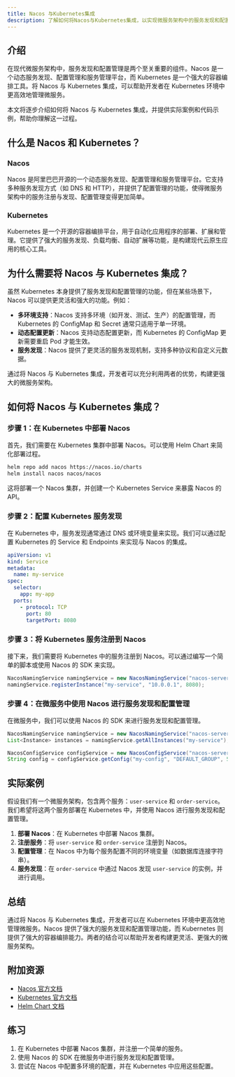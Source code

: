```yaml
---
title: Nacos 与Kubernetes集成
description: 了解如何将Nacos与Kubernetes集成，以实现微服务架构中的服务发现和配置管理。
---
```


## 介绍

在现代微服务架构中，服务发现和配置管理是两个至关重要的组件。Nacos 是一个动态服务发现、配置管理和服务管理平台，而 Kubernetes 是一个强大的容器编排工具。将 Nacos 与 Kubernetes 集成，可以帮助开发者在 Kubernetes 环境中更高效地管理微服务。

本文将逐步介绍如何将 Nacos 与 Kubernetes 集成，并提供实际案例和代码示例，帮助你理解这一过程。

## 什么是 Nacos 和 Kubernetes？

### Nacos
Nacos 是阿里巴巴开源的一个动态服务发现、配置管理和服务管理平台。它支持多种服务发现方式（如 DNS 和 HTTP），并提供了配置管理的功能，使得微服务架构中的服务注册与发现、配置管理变得更加简单。

### Kubernetes
Kubernetes 是一个开源的容器编排平台，用于自动化应用程序的部署、扩展和管理。它提供了强大的服务发现、负载均衡、自动扩展等功能，是构建现代云原生应用的核心工具。

## 为什么需要将 Nacos 与 Kubernetes 集成？

虽然 Kubernetes 本身提供了服务发现和配置管理的功能，但在某些场景下，Nacos 可以提供更灵活和强大的功能。例如：

- **多环境支持**：Nacos 支持多环境（如开发、测试、生产）的配置管理，而 Kubernetes 的 ConfigMap 和 Secret 通常只适用于单一环境。
- **动态配置更新**：Nacos 支持动态配置更新，而 Kubernetes 的 ConfigMap 更新需要重启 Pod 才能生效。
- **服务发现**：Nacos 提供了更灵活的服务发现机制，支持多种协议和自定义元数据。

通过将 Nacos 与 Kubernetes 集成，开发者可以充分利用两者的优势，构建更强大的微服务架构。

## 如何将 Nacos 与 Kubernetes 集成？

### 步骤 1：在 Kubernetes 中部署 Nacos

首先，我们需要在 Kubernetes 集群中部署 Nacos。可以使用 Helm Chart 来简化部署过程。

```bash
helm repo add nacos https://nacos.io/charts
helm install nacos nacos/nacos
```

这将部署一个 Nacos 集群，并创建一个 Kubernetes Service 来暴露 Nacos 的 API。

### 步骤 2：配置 Kubernetes 服务发现

在 Kubernetes 中，服务发现通常通过 DNS 或环境变量来实现。我们可以通过配置 Kubernetes 的 Service 和 Endpoints 来实现与 Nacos 的集成。

```yaml
apiVersion: v1
kind: Service
metadata:
  name: my-service
spec:
  selector:
    app: my-app
  ports:
    - protocol: TCP
      port: 80
      targetPort: 8080
```

### 步骤 3：将 Kubernetes 服务注册到 Nacos

接下来，我们需要将 Kubernetes 中的服务注册到 Nacos。可以通过编写一个简单的脚本或使用 Nacos 的 SDK 来实现。

```java
NacosNamingService namingService = new NacosNamingService("nacos-server:8848");
namingService.registerInstance("my-service", "10.0.0.1", 8080);
```

### 步骤 4：在微服务中使用 Nacos 进行服务发现和配置管理

在微服务中，我们可以使用 Nacos 的 SDK 来进行服务发现和配置管理。

```java
NacosNamingService namingService = new NacosNamingService("nacos-server:8848");
List<Instance> instances = namingService.getAllInstances("my-service");

NacosConfigService configService = new NacosConfigService("nacos-server:8848");
String config = configService.getConfig("my-config", "DEFAULT_GROUP", 5000);
```

## 实际案例

假设我们有一个微服务架构，包含两个服务：`user-service` 和 `order-service`。我们希望将这两个服务部署在 Kubernetes 中，并使用 Nacos 进行服务发现和配置管理。

1. **部署 Nacos**：在 Kubernetes 中部署 Nacos 集群。
2. **注册服务**：将 `user-service` 和 `order-service` 注册到 Nacos。
3. **配置管理**：在 Nacos 中为每个服务配置不同的环境变量（如数据库连接字符串）。
4. **服务发现**：在 `order-service` 中通过 Nacos 发现 `user-service` 的实例，并进行调用。

## 总结

通过将 Nacos 与 Kubernetes 集成，开发者可以在 Kubernetes 环境中更高效地管理微服务。Nacos 提供了强大的服务发现和配置管理功能，而 Kubernetes 则提供了强大的容器编排能力。两者的结合可以帮助开发者构建更灵活、更强大的微服务架构。

## 附加资源

- [Nacos 官方文档](https://nacos.io/zh-cn/docs/what-is-nacos.html)
- [Kubernetes 官方文档](https://kubernetes.io/docs/home/)
- [Helm Chart 文档](https://helm.sh/docs/)

## 练习

1. 在 Kubernetes 中部署 Nacos 集群，并注册一个简单的服务。
2. 使用 Nacos 的 SDK 在微服务中进行服务发现和配置管理。
3. 尝试在 Nacos 中配置多环境的配置，并在 Kubernetes 中应用这些配置。
